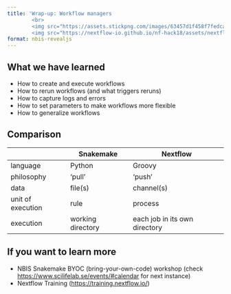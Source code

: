 ```yaml
---
title: 'Wrap-up: Workflow managers
        <br>
        <img src="https://assets.stickpng.com/images/63457d1f458f7fedca81867b.png" height="100px"/>
        <img src="https://nextflow-io.github.io/nf-hack18/assets/nextflow_logo.png" height="80px" style="padding: 15px 15px 15px 15px"/>'
format: nbis-revealjs
---
```


## What we have learned

* How to create and execute workflows
* How to rerun workflows (and what triggers reruns)
* How to capture logs and errors
* How to set parameters to make workflows more flexible
* How to generalize workflows

## Comparison {.smaller}

|  | Snakemake | Nextflow |
|---------|-----------|----------|
| language | Python | Groovy |
| philosophy | 'pull' | 'push' |
| data | file(s) | channel(s) |
| unit of execution | rule | process |
| execution | working directory | each job in its own directory |

## If you want to learn more {.smaller}

- NBIS Snakemake BYOC (bring-your-own-code) workshop (check [https://www.scilifelab.se/events/#calendar](https://www.scilifelab.se/events/#calendar) for next instance)
- Nextflow Training ([https://training.nextflow.io/](https://training.nextflow.io/))